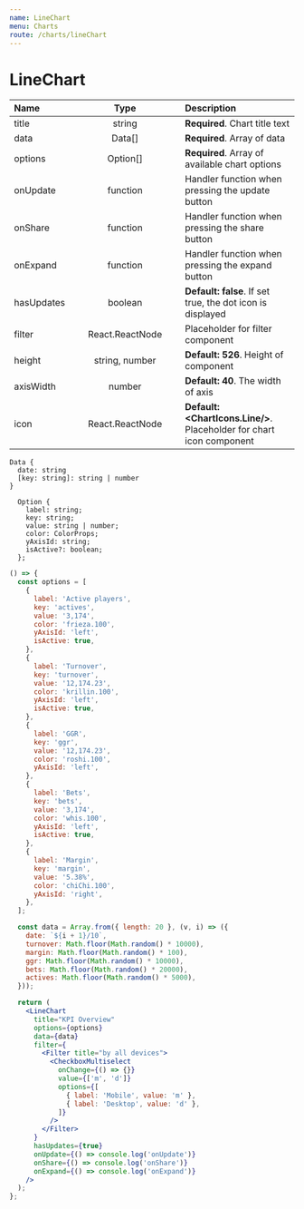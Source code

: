 ```yaml
---
name: LineChart
menu: Charts
route: /charts/lineChart
---
```


# LineChart

| Name       | &nbsp;&nbsp; |      Type       | &nbsp;&nbsp; | Description                                                                 |
| :--------- | ------------ | :-------------: | ------------ | :-------------------------------------------------------------------------- |
| title      |              |     string      |              | **Required**. Chart title text                                              |
| data       |              |     Data[]      |              | **Required**. Array of data                                                 |
| options    |              |    Option[]     |              | **Required**. Array of available chart options                              |
| onUpdate   |              |    function     |              | Handler function when pressing the update button                            |
| onShare    |              |    function     |              | Handler function when pressing the share button                             |
| onExpand   |              |    function     |              | Handler function when pressing the expand button                            |
| hasUpdates |              |     boolean     |              | **Default: false**. If set true, the dot icon is displayed                  |
| filter     |              | React.ReactNode |              | Placeholder for filter component                                            |
| height     |              | string, number  |              | **Default: 526**. Height of component                                       |
| axisWidth  |              |     number      |              | **Default: 40**. The width of axis                                          |
| icon       |              | React.ReactNode |              | **Default: &lt;ChartIcons.Line/&gt;**. Placeholder for chart icon component |

```
Data {
  date: string
  [key: string]: string | number
}
```

```
  Option {
    label: string;
    key: string;
    value: string | number;
    color: ColorProps;
    yAxisId: string;
    isActive?: boolean;
  };
```

```jsx react-live
() => {
  const options = [
    {
      label: 'Active players',
      key: 'actives',
      value: '3,174',
      color: 'frieza.100',
      yAxisId: 'left',
      isActive: true,
    },
    {
      label: 'Turnover',
      key: 'turnover',
      value: '12,174.23',
      color: 'krillin.100',
      yAxisId: 'left',
      isActive: true,
    },
    {
      label: 'GGR',
      key: 'ggr',
      value: '12,174.23',
      color: 'roshi.100',
      yAxisId: 'left',
    },
    {
      label: 'Bets',
      key: 'bets',
      value: '3,174',
      color: 'whis.100',
      yAxisId: 'left',
      isActive: true,
    },
    {
      label: 'Margin',
      key: 'margin',
      value: '5.38%',
      color: 'chiChi.100',
      yAxisId: 'right',
    },
  ];

  const data = Array.from({ length: 20 }, (v, i) => ({
    date: `${i + 1}/10`,
    turnover: Math.floor(Math.random() * 10000),
    margin: Math.floor(Math.random() * 100),
    ggr: Math.floor(Math.random() * 10000),
    bets: Math.floor(Math.random() * 20000),
    actives: Math.floor(Math.random() * 5000),
  }));

  return (
    <LineChart
      title="KPI Overview"
      options={options}
      data={data}
      filter={
        <Filter title="by all devices">
          <CheckboxMultiselect
            onChange={() => {}}
            value={['m', 'd']}
            options={[
              { label: 'Mobile', value: 'm' },
              { label: 'Desktop', value: 'd' },
            ]}
          />
        </Filter>
      }
      hasUpdates={true}
      onUpdate={() => console.log('onUpdate')}
      onShare={() => console.log('onShare')}
      onExpand={() => console.log('onExpand')}
    />
  );
};
```
